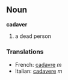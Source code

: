 ==Noun==
'''cadaver'''

# a dead person

===Translations===
*French: [[cadavre]] ''m''
*Italian: [[cadavere]] ''m''
